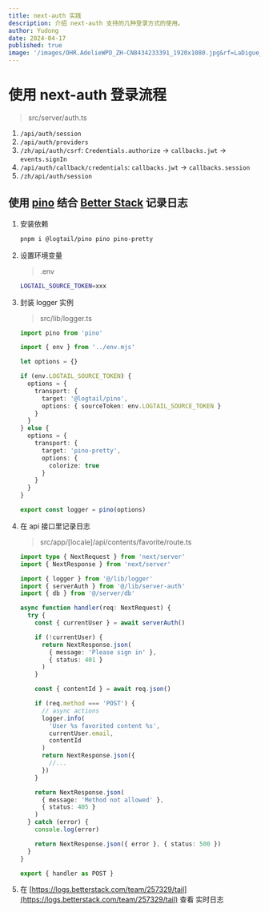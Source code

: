 ```yaml
---
title: next-auth 实践
description: 介绍 next-auth 支持的几种登录方式的使用。
author: Yudong
date: 2024-04-17
published: true
image: '/images/OHR.AdelieWPD_ZH-CN8434233391_1920x1080.jpg&rf=LaDigue_1920x1080.jpg'
---
```


# 使用 next-auth 登录流程

> src/server/auth.ts

1. `/api/auth/session`
2. `/api/auth/providers`
3. `/zh/api/auth/csrf`: `Credentials.authorize` -> `callbacks.jwt` -> `events.signIn`
4. `/api/auth/callback/credentials`: `callbacks.jwt` -> `callbacks.session`
5. `/zh/api/auth/session`

## 使用 [pino](https://getpino.io/#/) 结合 [Better Stack](https://betterstack.com/) 记录日志

1. 安装依赖
   ```bash
   pnpm i @logtail/pino pino pino-pretty
   ```
2. 设置环境变量

   > .env

   ```bash
   LOGTAIL_SOURCE_TOKEN=xxx
   ```

3. 封装 logger 实例

   > src/lib/logger.ts

   ```ts
   import pino from 'pino'

   import { env } from '../env.mjs'

   let options = {}

   if (env.LOGTAIL_SOURCE_TOKEN) {
     options = {
       transport: {
         target: '@logtail/pino',
         options: { sourceToken: env.LOGTAIL_SOURCE_TOKEN }
       }
     }
   } else {
     options = {
       transport: {
         target: 'pino-pretty',
         options: {
           colorize: true
         }
       }
     }
   }

   export const logger = pino(options)
   ```

4. 在 api 接口里记录日志

   > src/app/[locale]/api/contents/favorite/route.ts

   ```ts
   import type { NextRequest } from 'next/server'
   import { NextResponse } from 'next/server'

   import { logger } from '@/lib/logger'
   import { serverAuth } from '@/lib/server-auth'
   import { db } from '@/server/db'

   async function handler(req: NextRequest) {
     try {
       const { currentUser } = await serverAuth()

       if (!currentUser) {
         return NextResponse.json(
           { message: 'Please sign in' },
           { status: 401 }
         )
       }

       const { contentId } = await req.json()

       if (req.method === 'POST') {
         // async actions
         logger.info(
           'User %s favorited content %s',
           currentUser.email,
           contentId
         )
         return NextResponse.json({
           //...
         })
       }

       return NextResponse.json(
         { message: 'Method not allowed' },
         { status: 405 }
       )
     } catch (error) {
       console.log(error)

       return NextResponse.json({ error }, { status: 500 })
     }
   }

   export { handler as POST }
   ```

5. 在 [https://logs.betterstack.com/team/257329/tail](https://logs.betterstack.com/team/257329/tail) 查看 实时日志
